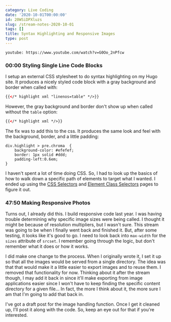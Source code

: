 ```yaml
---
category: Live Coding
date: '2020-10-01T00:00:00'
id: 20WSiDPXluzs
slug: /stream-notes-2020-10-01
tags: []
title: Syntax Highlighting and Responsive Images
type: post
---
```


`youtube: https://www.youtube.com/watch?v=G0Oo_2nPfcw`


### 00:00 Styling Single Line Code Blocks

I setup an external CSS stylesheet to do syntax highlighting on my Hugo site. It produces a nicely styled code block with a gray background and border when called with:

```xml
{{</* highlight xml "linenos=table" */>}}
```

However, the gray background and border don't show up when called without the `table` option:

```xml
{{</* highlight xml */>}}
```

The fix was to add this to the css. It produces the same look and feel with the background, border, and a little padding:

```css{numberLines: true}
div.highlight > pre.chroma  { 
    background-color: #efefef; 
    border: 1px solid #ddd; 
    padding-left:0.6em; 
}
```

I haven't spent a lot of time doing CSS. So, I had to look up the basics of how to walk down a specific path of elements to target what I wanted. I ended up using the [CSS Selectors](https://www.w3schools.com/cssref/css_selectors.asp) and [Element Class Selectors](https://www.w3schools.com/cssref/sel_element_class.asp) pages to figure it out. 

### 47:50 Making Responsive Photos

Turns out, I already did this. I build responsive code last year. I was having trouble determining why specific image sizes were being called. I thought it might be because of resolution multipliers, but I wasn't sure. This stream was going to be when I finally went back and finished it. But, after some testing, it looks like it's good to go. I need to look back into `max-width` for the `sizes` attribute of `srcset`. I remember going through the logic, but don't remember what it does or how it works. 

I did make one change to the process. When I originally wrote it, I set it up so that all the images would be served from a single directory. The idea was that that would make it a little easier to export images and to reuse them. I removed that functionality for now. Thinking about it after the stream though, I may add it back in since it'll make exporting from image applications easier since I won't have to keep finding the specific content directory for a given file... In fact, the more I think about it, the more sure I am that I'm going to add that back in. 

I've got a draft post for the image handling function. Once I get it cleaned up, I'll post it along with the code. So, keep an eye out for that if you're interested.